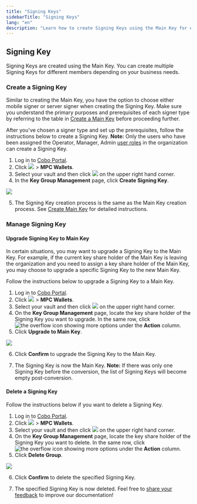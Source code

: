 ```yaml
---
title: "Signing Keys"
sidebarTitle: "Signing Keys"
lang: "en"
description: "Learn how to create Signing Keys using the Main Key for enhanced security in MPC Wallets."
---
```


## Signing Key
Signing Keys are created using the Main Key. You can create multiple Signing Keys for different members depending on your business needs.

### Create a Signing Key
Similar to creating the Main Key, you have the option to choose either mobile signer or server signer when creating the Signing Key. Make sure you understand the primary purposes and prerequisites of each signer type by referring to the table in [Create a Main Key](/en/portal/mpc-wallets/ocw/holder-group-main-group#signer-type) before proceeding further.

After you've chosen a signer type and set up the prerequisites, follow the instructions below to create a Signing Key. **Note:** Only the users who have been assigned the Operator, Manager, Admin [user roles](/en/portal/organization/roles-and-permissions) in the organization can create a Signing Key.

1. Log in to [Cobo Portal](https://portal.cobo.com/login).
2. Click <img src="/en/images/mpc-wallet/wallets-icon.svg" className="icon"></img> > **MPC Wallets**.
3. Select your vault and then click <img src="/en/images/mpc-wallet/manage-key-share-group.svg" className="icon"></img> on the upper right hand corner.
4. In the **Key Group Management** page, click **Create Signing Key**.

<img src="/en/images/mpc-wallet/create-signing-group.png" className="screenshot_full_screen"/>

5. The Signing Key creation process is the same as the Main Key creation process. See [Create Main Key](/en/portal/mpc-wallets/ocw/holder-group-main-group) for detailed instructions.

### Manage Signing Key
#### Upgrade Signing Key to Main Key
In certain situations, you may want to upgrade a Signing Key to the Main Key. For example, if the current key share holder of the Main Key is leaving the organization and you need to assign a key share holder of the Main Key, you may choose to upgrade a specific Signing Key to the new Main Key.

Follow the instructions below to upgrade a Signing Key to a Main Key.

1. Log in to [Cobo Portal](https://portal.cobo.com/login).
2. Click <img src="/en/images/mpc-wallet/wallets-icon.svg" className="icon"></img> > **MPC Wallets**.
3. Select your vault and then click <img src="/en/images/mpc-wallet/manage-key-share-group.svg" className="icon"></img> on the upper right hand corner.
4. On the **Key Group Management** page, locate the key share holder of the Signing Key you want to upgrade. In the same row, click <img src="/en/images/common/icon_more.svg" className="icon" alt="the overflow icon showing more options"/> under the **Action** column.
5. Click **Upgrade to Main Key**.

<img src="/en/images/mpc-wallet/upgrade-to-main-group.png" className="screenshot_modal"/>

6. Click **Confirm** to upgrade the Signing Key to the Main Key.

7. The Signing Key is now the Main Key. **Note:** If there was only one Signing Key before the conversion, the list of Signing Keys will become empty post-conversion.

#### Delete a Signing Key
Follow the instructions below if you want to delete a Signing Key.

1. Log in to [Cobo Portal](https://portal.cobo.com/login).
2. Click <img src="/en/images/mpc-wallet/wallets-icon.svg" className="icon"></img> > **MPC Wallets**.
3. Select your vault and then click <img src="/en/images/mpc-wallet/manage-key-share-group.svg" className="icon"></img> on the upper right hand corner.
4. On the **Key Group Management** page, locate the key share holder of the Signing Key you want to delete. In the same row, click <img src="/en/images/common/icon_more.svg" className="icon" alt="the overflow icon showing more options"/> under the **Action** column.
5. Click **Delete Group**.
<img src="/en/images/mpc-wallet/delete-sign-group.png" className="screenshot_modal"/>

6. Click **Confirm** to delete the specified Signing Key.

7. The specified Signing Key is now deleted.
<Tip>Feel free to [share your feedback](https://forms.zohopublic.com/cobo/form/DocumentFeedbackForm/formperma/QvLOhxJv1_JMsJ-1dleZ8Itb_7rzN-LtgvsDdxosoVI?referrername=manuals) to improve our documentation!</Tip>